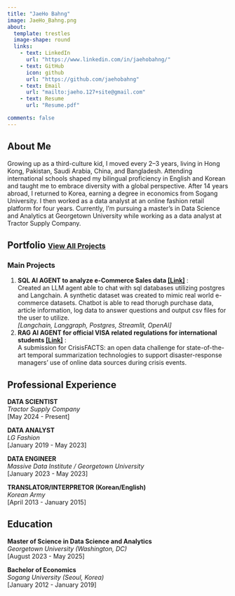```yaml
---
title: "JaeHo Bahng"
image: JaeHo_Bahng.png
about:
  template: trestles
  image-shape: round
  links:
    - text: LinkedIn
      url: "https://www.linkedin.com/in/jaehobahng/"
    - text: GitHub
      icon: github
      url: "https://github.com/jaehobahng"
    - text: Email
      url: "mailto:jaeho.127+site@gmail.com"
    - text: Resume
      url: "Resume.pdf"

comments: false
---
```


## About Me
Growing up as a third-culture kid, I moved every 2–3 years, living in Hong Kong, Pakistan, Saudi Arabia, China, and Bangladesh. Attending international schools shaped my bilingual proficiency in English and Korean and taught me to embrace diversity with a global perspective. After 14 years abroad, I returned to Korea, earning a degree in economics from Sogang University. I then worked as a data analyst at an online fashion retail platform for four years. Currently, I’m pursuing a master’s in Data Science and Analytics at Georgetown University while working as a data analyst at Tractor Supply Company.




## Portfolio <a href="https://jaehobahng.github.io/portfolio/listing.html" style="font-size:16px;">View All Projects</a>
### Main Projects
1. **SQL AI AGENT to analyze e-Commerce Sales data [[Link]](https://github.com/jaehobahng/TravelGuideAI)** : \
  Created an LLM agent able to chat with sql databases utilizing postgres and Langchain.
  A synthetic dataset was created to mimic real world e-commerce datasets. 
  Chatbot is able to read thorugh purchase data, article information, log data to answer questions and output csv files for the user to utilize. \
  *[Langchain, Langgraph, Postgres, Streamlit, OpenAI]*
2. **RAG AI AGENT for official VISA related regulations for international students [[Link]](https://github.com/jaehobahng/CrisisfactsDocker)**  : \
  A submission for CrisisFACTS: an open data challenge for state-of-the-art temporal summarization technologies to support disaster-response managers' use of online data sources during crisis events.


## Professional Experience

**DATA SCIENTIST**<br>
*Tractor Supply Company*<br>
[May 2024 - Present]

**DATA ANALYST**<br>
*LG Fashion*<br>
[January 2019 - May 2023]

**DATA ENGINEER**<br>
*Massive Data Institute / Georgetown University*<br>
[January 2023 - May 2023]

**TRANSLATOR/INTERPRETOR (Korean/English)**<br>
*Korean Army*<br>
[April 2013 - January 2015]

## Education
**Master of Science in Data Science and Analytics**<br>
*Georgetown University (Washington, DC)*<br>
[August 2023 - May 2025]

**Bachelor of Economics**<br>
*Sogang University (Seoul, Korea)*<br>
[January 2012 - January 2019]
